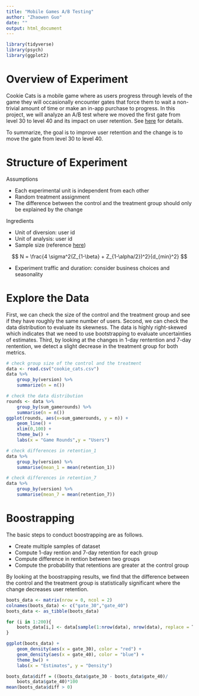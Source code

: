 ```yaml
---
title: "Mobile Games A/B Testing"
author: "Zhaowen Guo"
date: ""
output: html_document
---
```


```r
library(tidyverse)
library(psych)
library(ggplot2)
```


# Overview of Experiment 
Cookie Cats is a mobile game where as users progress through levels of the game they will occasionally encounter gates that force them to wait a non-trivial amount of time or make an in-app purchase to progress. In this project, we will analyze an A/B test where we moved the first gate from level 30 to level 40 and its impact on user retention. See [here](https://projects.datacamp.com/projects/184) for details. 

To summarize, the goal is to improve user retention and the change is to move the gate from level 30 to level 40. 

# Structure of Experiment 

Assumptions 

* Each experimental unit is independent from each other 
* Random treatment assignment 
* The difference between the control and the treatment group should only be explained by the change 

Ingredients 

* Unit of diversion: user id  
* Unit of analysis: user id  
* Sample size (reference [here](https://dimewiki.worldbank.org/Power_Calculations))

$$
N = \frac{4 \sigma^2(Z_{1-\beta} + Z_{1-\alpha/2})^2}{d_{min}^2}
$$

* Experiment traffic and duration: consider business choices and seasonality 


# Explore the Data 

First, we can check the size of the control and the treatment group and see if they have roughly the same number of users. Second, we can check the data distribution to evaluate its skewness. The data is highly right-skewed which indicates that we need to use bootstrapping to evaluate uncertainties of estimates. Third, by looking at the changes in 1-day rentention and 7-day rentention, we detect a slight decrease in the treatment group for both metrics. 
```r
# check group size of the control and the treatment 
data <- read.csv("cookie_cats.csv")
data %>% 
    group_by(version) %>%
    summarize(n = n()) 
```

```r
# check the data distribution 
rounds <- data %>%
    group_by(sum_gamerounds) %>%
    summarise(n = n())
ggplot(rounds, aes(x=sum_gamerounds, y = n)) + 
    geom_line() + 
    xlim(0,100) + 
    theme_bw() + 
    labs(x = "Game Rounds",y = "Users")
```

```r
# check differences in retention_1
data %>%
    group_by(version) %>%
    summarise(mean_1 = mean(retention_1))
```

```r
# check differences in retention_7
data %>% 
    group_by(version) %>%
    summarise(mean_7 = mean(retention_7))
```

# Boostrapping 

The basic steps to conduct boostrapping are as follows. 

* Create multiple samples of dataset 
* Compute 1-day rention and 7-day retention for each group
* Compute difference in rention between two groups 
* Compute the probability that retentions are greater at the control group

By looking at the boostrapping results, we find that the difference between the control and the treatment group is statistically significant where the change decreases user retention. 
```r
boots_data <- matrix(nrow = 0, ncol = 2)
colnames(boots_data) <- c("gate_30","gate_40")
boots_data <- as_tibble(boots_data)

for (i in 1:200){
    boots_data[i,] <- data[sample(1:nrow(data), nrow(data), replace = T),] %>% group_by(version) %>% summarise(mean = mean(retention_1)) %>% ungroup() %>% spread(version, mean)
}

ggplot(boots_data) + 
    geom_density(aes(x = gate_30), color = "red") + 
    geom_density(aes(x = gate_40), color = "blue") +
    theme_bw() + 
    labs(x = "Estimates", y = "Density")
```

```r
boots_data$diff = ((boots_data$gate_30 - boots_data$gate_40)/
    boots_data$gate_40)*100
mean(boots_data$diff > 0)
```













